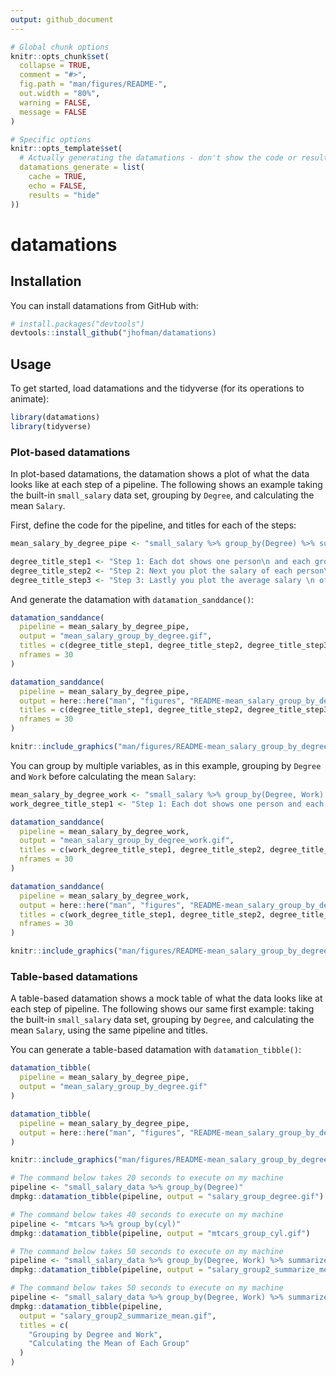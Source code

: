 ```yaml
---
output: github_document
---
```


<!-- README.md is generated from README.Rmd. Please edit that file -->

```r
# Global chunk options
knitr::opts_chunk$set(
  collapse = TRUE,
  comment = "#>",
  fig.path = "man/figures/README-",
  out.width = "80%",
  warning = FALSE,
  message = FALSE
)

# Specific options
knitr::opts_template$set(
  # Actually generating the datamations - don't show the code or results (returns FALSE right now), and cache the image so it's not regenerated each time
  datamations_generate = list(
    cache = TRUE, 
    echo = FALSE,
    results = "hide"
))
```

# datamations

## Installation

You can install datamations from GitHub with:

```r
# install.packages("devtools")
devtools::install_github("jhofman/datamations)
```

## Usage

To get started, load datamations and the tidyverse (for its operations to animate):

```r
library(datamations)
library(tidyverse)
```

### Plot-based datamations

In plot-based datamations, the datamation shows a plot of what the data looks like at each step of a pipeline. The following shows an example taking the built-in `small_salary` data set, grouping by `Degree`, and calculating the mean `Salary`.

First, define the code for the pipeline, and titles for each of the steps:

```r
mean_salary_by_degree_pipe <- "small_salary %>% group_by(Degree) %>% summarize(mean = mean(Salary))"

degree_title_step1 <- "Step 1: Each dot shows one person\n and each group shows degree type"
degree_title_step2 <- "Step 2: Next you plot the salary of each person\n within each group"
degree_title_step3 <- "Step 3: Lastly you plot the average salary \n of each group and zoom in"
```

And generate the datamation with `datamation_sanddance()`:

```r
datamation_sanddance(
  pipeline = mean_salary_by_degree_pipe,
  output = "mean_salary_group_by_degree.gif",
  titles = c(degree_title_step1, degree_title_step2, degree_title_step3),
  nframes = 30
)
```

```r
datamation_sanddance(
  pipeline = mean_salary_by_degree_pipe,
  output = here::here("man", "figures", "README-mean_salary_group_by_degree.gif"),
  titles = c(degree_title_step1, degree_title_step2, degree_title_step3),
  nframes = 30
)
```

```r
knitr::include_graphics("man/figures/README-mean_salary_group_by_degree.gif")
```

You can group by multiple variables, as in this example, grouping by `Degree` and `Work` before calculating the mean `Salary`:

```r
mean_salary_by_degree_work <- "small_salary %>% group_by(Degree, Work) %>% summarize(mean = mean(Salary))"
work_degree_title_step1 <- "Step 1: Each dot shows one person and each group\n shows degree type AND work setting"
```

```r
datamation_sanddance(
  pipeline = mean_salary_by_degree_work,
  output = "mean_salary_group_by_degree_work.gif",
  titles = c(work_degree_title_step1, degree_title_step2, degree_title_step3),
  nframes = 30
)
```

```r
datamation_sanddance(
  pipeline = mean_salary_by_degree_work,
  output = here::here("man", "figures", "README-mean_salary_group_by_degree_work.gif"),
  titles = c(work_degree_title_step1, degree_title_step2, degree_title_step3),
  nframes = 30
)
```

```r
knitr::include_graphics("man/figures/README-mean_salary_group_by_degree_work.gif")
```

### Table-based datamations

A table-based datamation shows a mock table of what the data looks like at each step of pipeline. The following shows our same first example: taking the built-in `small_salary` data set, grouping by `Degree`, and calculating the mean `Salary`, using the same pipeline and titles.

You can generate a table-based datamation with `datamation_tibble()`:

```r
datamation_tibble(
  pipeline = mean_salary_by_degree_pipe,
  output = "mean_salary_group_by_degree.gif"
)
```

```r
datamation_tibble(
  pipeline = mean_salary_by_degree_pipe,
  output = here::here("man", "figures", "README-mean_salary_group_by_degree-table.gif")
)
```

```r
knitr::include_graphics("man/figures/README-mean_salary_group_by_degree-table.gif")
```


```r
# The command below takes 20 seconds to execute on my machine
pipeline <- "small_salary_data %>% group_by(Degree)"
dmpkg::datamation_tibble(pipeline, output = "salary_group_degree.gif")

# The command below takes 40 seconds to execute on my machine
pipeline <- "mtcars %>% group_by(cyl)"
dmpkg::datamation_tibble(pipeline, output = "mtcars_group_cyl.gif")

# The command below takes 50 seconds to execute on my machine
pipeline <- "small_salary_data %>% group_by(Degree, Work) %>% summarize(Avg_Salary = mean(Salary))"
dmpkg::datamation_tibble(pipeline, output = "salary_group2_summarize_mean.gif")

# The command below takes 50 seconds to execute on my machine
pipeline <- "small_salary_data %>% group_by(Degree, Work) %>% summarize(Avg_Salary = mean(Salary))"
dmpkg::datamation_tibble(pipeline,
  output = "salary_group2_summarize_mean.gif",
  titles = c(
    "Grouping by Degree and Work",
    "Calculating the Mean of Each Group"
  )
)
```
